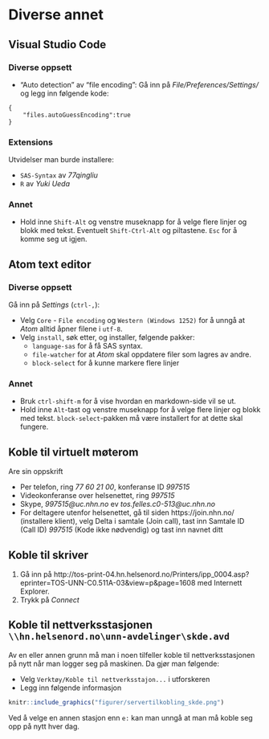 # Diverse annet

## Visual Studio Code

### Diverse oppsett

- "Auto detection" av "file encoding": Gå inn på *File/Preferences/Settings/* og legg inn følgende kode:
```
{
    "files.autoGuessEncoding":true
}
```

### Extensions

Utvidelser man burde installere:

- `SAS-Syntax` av *77qingliu*
- `R` av *Yuki Ueda*

### Annet

- Hold inne `Shift-Alt` og venstre museknapp for å velge flere linjer og blokk
med tekst. Eventuelt `Shift-Ctrl-Alt` og piltastene. `Esc` for å komme seg ut igjen.

## Atom text editor

### Diverse oppsett

Gå inn på *Settings* (`ctrl-,`):

- Velg `Core` - `File encoding` og `Western (Windows 1252)` for å unngå at
*Atom* alltid åpner filene i `utf-8`.
- Velg `install`, søk etter, og installer, følgende pakker:
  - `language-sas` for å få SAS syntax.
  - `file-watcher` for at *Atom* skal oppdatere filer som lagres av andre.
  - `block-select` for å kunne markere flere linjer

### Annet

- Bruk `ctrl-shift-m` for å vise hvordan en markdown-side vil se ut.
- Hold inne `Alt`-tast og venstre museknapp for å velge flere linjer og blokk
med tekst. `block-select`-pakken må være installert for at dette skal fungere.

## Koble til virtuelt møterom

Are sin oppskrift

- Per telefon, ring *77 60 21 00*, konferanse ID *997515*
- Videokonferanse over helsenettet, ring *997515*
- Skype, *997515@uc.nhn.no* ev *tos.felles.c0-513@uc.nhn.no*
- For deltagere utenfor helsenettet, gå til siden https://join.nhn.no/ (installere klient), velg Delta i samtale (Join call), tast inn Samtale ID (Call ID) *997515* (Kode ikke nødvendig) og tast inn navnet ditt




## Koble til skriver

1. Gå inn på http://tos-print-04.hn.helsenord.no/Printers/ipp_0004.asp?eprinter=TOS-UNN-C0.511A-03&view=p&page=1608 med Internett Explorer.
2. Trykk på *Connect*

## Koble til nettverksstasjonen `\\hn.helsenord.no\unn-avdelinger\skde.avd`

Av en eller annen grunn må man i noen tilfeller koble til nettverksstasjonen på nytt når man logger seg på maskinen. Da gjør man følgende:

- Velg `Verktøy/Koble til nettverksstajon...` i utforskeren
- Legg inn følgende informasjon

```r
knitr::include_graphics("figurer/servertilkobling_skde.png")
```

Ved å velge en annen stasjon enn `e:` kan man unngå at man må koble seg opp på nytt hver dag.
